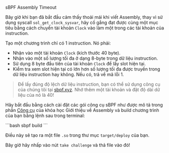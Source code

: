
<ChallengeTitle>sBPF Assembly Timeout</ChallengeTitle>

Bây giờ khi bạn đã bắt đầu cảm thấy thoải mái khi viết Assembly, thay vì sử dụng syscall `sol_get_clock_sysvar`, hãy cố gắng đạt được cùng một mục tiêu bằng cách chuyển tài khoản `Clock` vào làm một trong các tài khoản của instruction.

Tạo một chương trình chỉ có 1 instruction. Nó phải:
- Nhận vào một tài khoản `Clock` (kích thước 40 byte).
- Nhận vào một số lượng tối đa ở dạng 8-byte trong dữ liệu instruction.
- Sử dụng 8 byte đầu tiên của tài khoản `Clock` để lấy slot hiện tại.
- Kiểm tra xem slot hiện tại có lớn hơn số lượng tối đa được truyền trong dữ liệu instruction hay không. Nếu có, trả về mã lỗi 1.

> Để lấy đúng độ lệch dữ liệu instruction, bạn có thể sử dụng công cụ của chúng tôi tại [sbpf.xyz](https://sbpf.xyz). Nhớ thêm một tài khoản và đặt độ dài dữ liệu của nó là 40!

Hãy bắt đầu bằng cách cài đặt các gói công cụ sBPF như được mô tả trong phần [Công cụ](/vi/courses/introduction-to-assembly/tooling) của khóa học Giới thiệu về Assembly và build chương trình của bạn bằng lệnh sau trong terminal:

<Codeblock lang="terminal">
```bash
sbpf build
```
</Codeblock>

Điều này sẽ tạo ra một file `.so` trong thư mục `target/deploy` của bạn.

Bây giờ hãy nhấp vào nút `take challenge` và thả file vào đó!

<RequirementList>
  <Requirement
    title="Thử thách 1: Kiểm thử Timeout"
    description="Chương trình của bạn nên thành công khi slot được truyền vào lớn hơn slot hiện tại. "
  />

  <Requirement
    title="Thử thách 2: Kiểm thử trường hợp thất bại của Timeout"
    description="Chương trình của bạn nên thất bại khi slot được truyền vào nhỏ hơn slot hiện tại."
  />
</RequirementList>